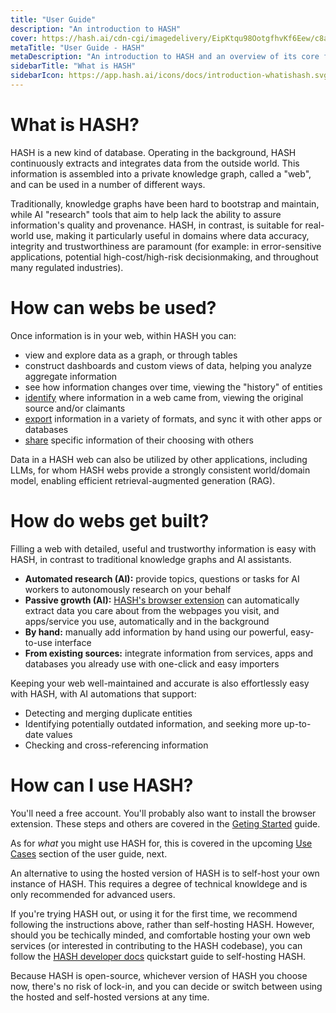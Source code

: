 ```yaml
---
title: "User Guide"
description: "An introduction to HASH"
cover: https://hash.ai/cdn-cgi/imagedelivery/EipKtqu98OotgfhvKf6Eew/c8a1af71-b37a-409e-4d6d-838d56e69d00/public
metaTitle: "User Guide - HASH"
metaDescription: "An introduction to HASH and an overview of its core features and capabilities"
sidebarTitle: "What is HASH"
sidebarIcon: https://app.hash.ai/icons/docs/introduction-whatishash.svg
---
```


# What is HASH?

HASH is a new kind of database. Operating in the background, HASH continuously extracts and integrates data from the outside world. This information is assembled into a private knowledge graph, called a "web", and can be used in a number of different ways.

Traditionally, knowledge graphs have been hard to bootstrap and maintain, while AI "research" tools that aim to help lack the ability to assure information's quality and provenance. HASH, in contrast, is suitable for real-world use, making it particularly useful in domains where data accuracy, integrity and trustworthiness are paramount (for example: in error-sensitive applications, potential high-cost/high-risk decisionmaking, and throughout many regulated industries).

# How can webs be used?

Once information is in your web, within HASH you can:

- view and explore data as a graph, or through tables
- construct dashboards and custom views of data, helping you analyze aggregate information
- see how information changes over time, viewing the "history" of entities
- [identify](/guide/webs/history) where information in a web came from, viewing the original source and/or claimants
- [export](/guide/integrations) information in a variety of formats, and sync it with other apps or databases
- [share](/guide/sharing) specific information of their choosing with others

Data in a HASH web can also be utilized by other applications, including LLMs, for whom HASH webs provide a strongly consistent world/domain model, enabling efficient retrieval-augmented generation (RAG).

# How do webs get built?

Filling a web with detailed, useful and trustworthy information is easy with HASH, in contrast to traditional knowledge graphs and AI assistants.

- **Automated research (AI):** provide topics, questions or tasks for AI workers to autonomously research on your behalf
- **Passive growth (AI):** [HASH's browser extension](/download) can automatically extract data you care about from the webpages you visit, and apps/service you use, automatically and in the background
- **By hand:** manually add information by hand using our powerful, easy-to-use interface
- **From existing sources:** integrate information from services, apps and databases you already use with one-click and easy importers

Keeping your web well-maintained and accurate is also effortlessly easy with HASH, with AI automations that support:

- Detecting and merging duplicate entities
- Identifying potentially outdated information, and seeking more up-to-date values
- Checking and cross-referencing information

# How can I use HASH?

You'll need a free account. You'll probably also want to install the browser extension. These steps and others are covered in the [Geting Started](/guide/introduction/get-started) guide.

As for _what_ you might use HASH for, this is covered in the upcoming [Use Cases](/guide/introduction/use-cases) section of the user guide, next.

<Toggle title="Alternative: self-hosting HASH">

An alternative to using the hosted version of HASH is to self-host your own instance of HASH. This requires a degree of technical knowldege and is only recommended for advanced users.

If you're trying HASH out, or using it for the first time, we recommend following the instructions above, rather than self-hosting HASH. However, should you be techically minded, and comfortable hosting your own web services (or interested in contributing to the HASH codebase), you can follow the [HASH developer docs](https://hash.dev/docs/get-started/setup#local-hash) quickstart guide to self-hosting HASH.

Because HASH is open-source, whichever version of HASH you choose now, there's no risk of lock-in, and you can decide or switch between using the hosted and self-hosted versions at any time.

</Toggle>
